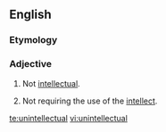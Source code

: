 ==English==

===Etymology===
{{prefix|un|intellectual}}

===Adjective===
{{en-adj}}

# {{context|of a person}} Not [[intellectual]].
# {{context|of a task}} Not requiring the use of the [[intellect]].

[[te:unintellectual]]
[[vi:unintellectual]]